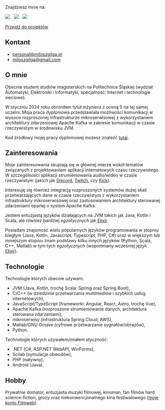 Znajdziesz mnie na:

[![](https://img.shields.io/badge/github-000000?style=for-the-badge&logo=github)](https://github.com/milosz08) &nbsp;
[![](https://img.shields.io/badge/linkedin-%230077B5.svg?style=for-the-badge&logo=linkedin&logoColor=white)](https://www.linkedin.com/in/miłosz-gilga-477201219/) &nbsp;
[![](https://img.shields.io/badge/-Stackoverflow-FE7A16?style=for-the-badge&logo=stack-overflow&logoColor=white)](https://stackoverflow.com/users/18847390/milosz08) &nbsp;

[Przejdź do projektów](/pl/projects)

## Kontant

- [personal@miloszgilga.pl](mailto:personal@miloszgilga.pl)
- [miloszgilga@gmail.com](mailto:miloszgilga@gmail.com)

## O mnie

Obecnie student studiów magisterskich na Politechnice Śląskiej (wydział Automatyki, Elektroniki i Informatyki,
specjalność: Internet i technologie sieciowe).

W styczniu 2024 roku obroniłem tytuł inżyniera z oceną 5 na tej samej uczelni. Moja praca dyplomowa przedstawiała
możliwości komunikacji w wysoce rozproszonej infrastrukturze mikroserwisowej z wykorzystaniem architektury zdarzeniowej
Apache Kafka w zakresie komunikacji w czasie rzeczywistym w środowisku JVM.

Kod źródłowy mojej pracy dyplomowej możesz znaleźć [tutaj](https://github.com/visphere).

## Zainteresowania

Moje zainteresowania skupiają się w głównej mierze wokół tematów związanych z projektowaniem aplikacji internetowych
czasu rzeczywistego. W szczególności aplikacji strumieniowania audio/wideo w czasie rzeczywistym (jakich jak
[Discord](https://discord.com), [Twitch](https://twitch.tv), czy [Kick](https://kick.com)).

Interesuję się również integracją rozproszonych systemów dużej skali przetwarzających dane w czasie rzeczywistym z
wykorzystaniem infrastruktury mikroserwisowej oraz zastosowaniem architektury sterowanej zdarzeniami opartej o system
Apache Kafka.

Jestem entuzjastą języków działających na JVM takich jak Java, Kotlin i Scala, ale również bardziej _egzotycznych_
jak [Elixir](https://elixir-lang.org).

Posiadam znajomość wielu popularnych języków programowania w stopniu biegłym (Java, Kotlin, Javascript, Typescript,
PHP, C#) oraz w większym lub mniejszym stopniu znam podstawy kilku innych języków (Python, Scala, C++, Matlab) w tym
tych _egzotycznych_ (wspomniany wcześniej język [Elixir](https://elixir-lang.org)).

## Technologie

Technologie których obecnie używam:

- JVM (Java, Kotlin, trochę Scala: Spring oraz Spring Boot),
- C/C++ (w dziedzinie przetwarzania multimediów i szybkich usług internetowych),
- JavaScript/TypeScript (frameworki: Angular, React, Astro, trochę Vue),
- Apache Kafka (rozproszone strumieniowanie danych, architektura sterowana zdarzeniami),
- mikroserwisy (infrastruktura Spring Cloud, AWS),
- Matlab/GNU Octave (cyfrowe przetwarzanie sygnałów/obrazów),
- Python.

Technologie których używałem/miałem styczność:

- .NET (C#, ASP.NET WebAPI, WinForms),
- Scilab (symulacje obwodów),
- PHP (natywny),
- Android (Java).

## Hobby

Prywatnie domator, entuzjasta muzyki filmowej, kinoman, fan filmów hard science-fiction, grozy oraz niekonwencjonalnego
kina festiwalowego ([moje konto Filmweb](https://www.filmweb.pl/user/miloszgilga)).
